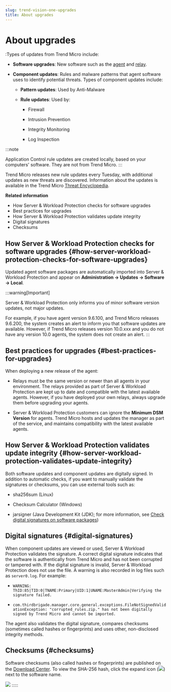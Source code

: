 ```yaml
---
slug: trend-vision-one-upgrades
title: About upgrades
---
```

# About upgrades

:Types of updates from Trend Micro include:

- **Software upgrades**: New software such as the [agent](upgrade-agent.mdx) and [relay](upgrade-relay.mdx).

- **Component updates**: Rules and malware patterns that agent software uses to identify potential threats. Types of component updates include:

  - **Pattern updates**: Used by Anti-Malware

  - **Rule updates**: Used by:

    - Firewall

    - Intrusion Prevention

    - Integrity Monitoring

    - Log Inspection

:::note

Application Control rule updates are created locally, based on your computers' software. They are not from Trend Micro.
:::

Trend Micro releases new rule updates every Tuesday, with additional updates as new threats are discovered. Information about the updates is available in the Trend Micro [Threat Encyclopedia](https://www.trendmicro.com/vinfo/us/threat-encyclopedia/vulnerability/deep-security-center).

**Related information**

- How Server & Workload Protection checks for software upgrades
- Best practices for upgrades
- How Server & Workload Protection validates update integrity
- Digital signatures
- Checksums

## How Server & Workload Protection checks for software upgrades {#how-server-workload-protection-checks-for-software-upgrades}

Updated agent software packages are automatically imported into Server & Workload Protection and appear on **Administration → Updates → Software → Local**.

:::warning[Important]

Server & Workload Protection only informs you of minor software version updates, not major updates.

For example, if you have agent version 9.6.100, and Trend Micro releases 9.6.200, the system creates an alert to inform you that software updates are available. However, if Trend Micro releases version 10.0.xxx and you do not have any version 10.0 agents, the system does not create an alert.
:::

## Best practices for upgrades {#best-practices-for-upgrades}

When deploying a new release of the agent:

- Relays must be the same version or newer than all agents in your environment. The relays provided as part of Server & Workload Protection are kept up to date and compatible with the latest available agents. However, if you have deployed your own relays, always upgrade them before upgrading your agents.

- Server & Workload Protection customers can ignore the **Minimum DSM Version** for agents. Trend Micro hosts and updates the manager as part of the service, and maintains compatibility with the latest available agents.

## How Server & Workload Protection validates update integrity {#how-server-workload-protection-validates-update-integrity}

Both software updates and component updates are digitally signed. In addition to automatic checks, if you want to manually validate the signatures or checksums, you can use external tools such as:

- sha256sum (Linux)

- Checksum Calculator (Windows)

- jarsigner (Java Development Kit (JDK); for more information, see [Check digital signatures on software packages](check-digital-signatures.mdx))

## Digital signatures {#digital-signatures}

When component updates are viewed or used, Server & Workload Protection validates the signature. A correct digital signature indicates that the software is authentically from Trend Micro and has not been corrupted or tampered with. If the digital signature is invalid, Server & Workload Protection does not use the file. A warning is also recorded in log files such as `server0.log`. For example:

- `WARNING: ThID:85|TID:0|TNAME:Primary|UID:1|UNAME:MasterAdmin|Verifying the signature failed.`

- `com.thirdbrigade.manager.core.general.exceptions.FileNotSignedValidationException: "corrupted_rules.zip." has not been digitally signed by Trend Micro and cannot be imported.`

The agent also validates the digital signature, compares checksums (sometimes called hashes or fingerprints) and uses other, non-disclosed integrity methods.

## Checksums {#checksums}

Software checksums (also called hashes or fingerprints) are published on the [Download Center](https://help.deepsecurity.trendmicro.com/software.mdx). To view the SHA-256 hash, click the expand icon (![](/images/plus_expand_downloadcenter=f4a45e63-72b6-4619-b7fe-37ad71adbbe4.webp)) next to the software name.

![](/images/verify-download-hash=a4668ef3-b62d-48cd-b93b-86b782066afb.webp)
:::::
